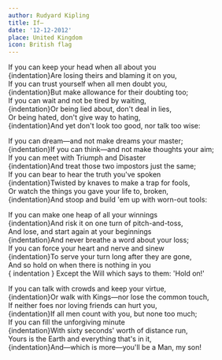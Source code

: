 ```yaml
---
author: Rudyard Kipling
title: If—
date: '12-12-2012'
place: United Kingdom
icon: British flag
---
```



<div className='w-fit mx-auto'>

If you can keep your head when all about you <br /> {indentation}Are losing
theirs and blaming it on you, <br /> If you can trust yourself when all men
doubt you, <br /> {indentation}But make allowance for their doubting too; <br />
If you can wait and not be tired by waiting, <br /> {indentation}Or being lied
about, don't deal in lies, <br /> Or being hated, don't give way to
hating,<br /> {indentation}And yet don't look too good, nor talk too wise:

If you can dream—and not make dreams your master; <br /> {indentation}If you can
think—and not make thoughts your aim; <br /> If you can meet with Triumph and
Disaster <br /> {indentation}And treat those two impostors just the same; <br />
If you can bear to hear the truth you've spoken <br /> {indentation}Twisted by
knaves to make a trap for fools, <br /> Or watch the things you gave your life
to, broken, <br /> {indentation}And stoop and build 'em up with worn-out tools:

If you can make one heap of all your winnings <br /> {indentation}And risk it on
one turn of pitch-and-toss, <br /> And lose, and start again at your
beginnings<br /> {indentation}And never breathe a word about your loss; <br />
If you can force your heart and nerve and sinew <br /> {indentation}To serve
your turn long after they are gone, <br /> And so hold on when there is nothing
in you <br /> { indentation } Except the Will which says to them: 'Hold on!'

If you can talk with crowds and keep your virtue, <br /> {indentation}Or walk
with Kings—nor lose the common touch, <br /> If neither foes nor loving friends
can hurt you, <br /> {indentation}If all men count with you, but none too
much;<br /> If you can fill the unforgiving minute <br /> {indentation}With
sixty seconds' worth of distance run, <br /> Yours is the Earth and everything
that's in it, <br /> {indentation}And—which is more—you'll be a Man, my son!

</div>
